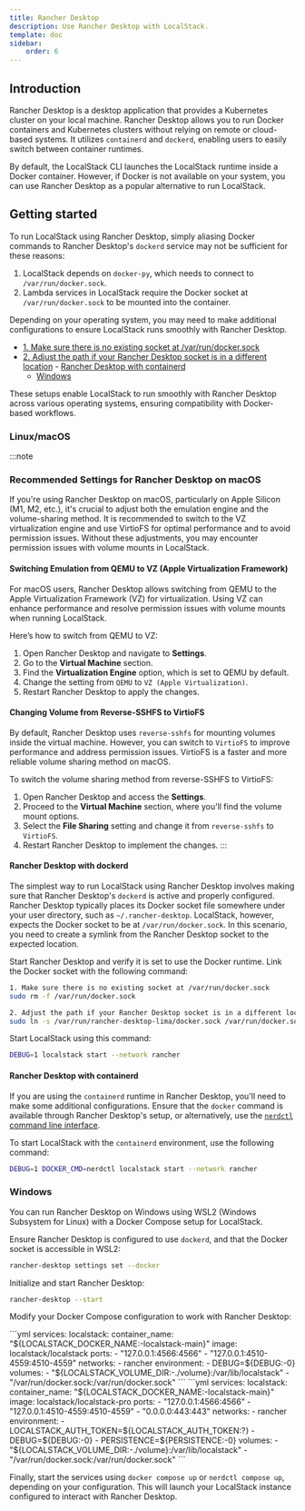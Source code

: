 ```yaml
---
title: Rancher Desktop
description: Use Rancher Desktop with LocalStack.
template: doc
sidebar:
    order: 6
---
```


## Introduction

Rancher Desktop is a desktop application that provides a Kubernetes cluster on your local machine.
Rancher Desktop allows you to run Docker containers and Kubernetes clusters without relying on remote or cloud-based systems.
It utilizes `containerd` and `dockerd`, enabling users to easily switch between container runtimes.

By default, the LocalStack CLI launches the LocalStack runtime inside a Docker container.
However, if Docker is not available on your system, you can use Rancher Desktop as a popular alternative to run LocalStack.

## Getting started

To run LocalStack using Rancher Desktop, simply aliasing Docker commands to Rancher Desktop's `dockerd` service may not be sufficient for these reasons:

1. LocalStack depends on `docker-py`, which needs to connect to `/var/run/docker.sock`.
2. Lambda services in LocalStack require the Docker socket at `/var/run/docker.sock` to be mounted into the container.

Depending on your operating system, you may need to make additional configurations to ensure LocalStack runs smoothly with Rancher Desktop.

- [1. Make sure there is no existing socket at /var/run/docker.sock](#1-make-sure-there-is-no-existing-socket-at-varrundockersock)
- [2. Adjust the path if your Rancher Desktop socket is in a different location](#2-adjust-the-path-if-your-rancher-desktop-socket-is-in-a-different-location)
      - [Rancher Desktop with containerd](#rancher-desktop-with-containerd)
    - [Windows](#windows)

These setups enable LocalStack to run smoothly with Rancher Desktop across various operating systems, ensuring compatibility with Docker-based workflows.

### Linux/macOS

:::note 
### Recommended Settings for Rancher Desktop on macOS

If you're using Rancher Desktop on macOS, particularly on Apple Silicon (M1, M2, etc.), it's crucial to adjust both the emulation engine and the volume-sharing method.
It is recommended to switch to the VZ virtualization engine and use VirtioFS for optimal performance and to avoid permission issues.
Without these adjustments, you may encounter permission issues with volume mounts in LocalStack.

#### Switching Emulation from QEMU to VZ (Apple Virtualization Framework)

For macOS users, Rancher Desktop allows switching from QEMU to the Apple Virtualization Framework (VZ) for virtualization.
Using VZ can enhance performance and resolve permission issues with volume mounts when running LocalStack.

Here’s how to switch from QEMU to VZ:

1. Open Rancher Desktop and navigate to **Settings**.
2. Go to the **Virtual Machine** section.
3. Find the **Virtualization Engine** option, which is set to QEMU by default.
4. Change the setting from `QEMU` to `VZ (Apple Virtualization)`.
5. Restart Rancher Desktop to apply the changes.

#### Changing Volume from Reverse-SSHFS to VirtioFS

By default, Rancher Desktop uses `reverse-sshfs` for mounting volumes inside the virtual machine.
However, you can switch to `VirtioFS` to improve performance and address permission issues.
VirtioFS is a faster and more reliable volume sharing method on macOS.

To switch the volume sharing method from reverse-SSHFS to VirtioFS:

1. Open Rancher Desktop and access the **Settings**.
2. Proceed to the **Virtual Machine** section, where you'll find the volume mount options.
3. Select the **File Sharing** setting and change it from `reverse-sshfs` to `VirtioFS`.
4. Restart Rancher Desktop to implement the changes.
:::

#### Rancher Desktop with dockerd

The simplest way to run LocalStack using Rancher Desktop involves making sure that Rancher Desktop's `dockerd` is active and properly configured.
Rancher Desktop typically places its Docker socket file somewhere under your user directory, such as `~/.rancher-desktop`.
LocalStack, however, expects the Docker socket to be at `/var/run/docker.sock`.
In this scenario, you need to create a symlink from the Rancher Desktop socket to the expected location.

Start Rancher Desktop and verify it is set to use the Docker runtime.
Link the Docker socket with the following command:

```bash
1. Make sure there is no existing socket at /var/run/docker.sock
sudo rm -f /var/run/docker.sock

2. Adjust the path if your Rancher Desktop socket is in a different location
sudo ln -s /var/run/rancher-desktop-lima/docker.sock /var/run/docker.sock
```

Start LocalStack using this command:

```bash
DEBUG=1 localstack start --network rancher
```

#### Rancher Desktop with containerd

If you are using the `containerd` runtime in Rancher Desktop, you'll need to make some additional configurations.
Ensure that the `docker` command is available through Rancher Desktop's setup, or alternatively, use the [`nerdctl` command line interface](https://github.com/containerd/nerdctl).

To start LocalStack with the `containerd` environment, use the following command:

```bash
DEBUG=1 DOCKER_CMD=nerdctl localstack start --network rancher
```

### Windows

You can run Rancher Desktop on Windows using WSL2 (Windows Subsystem for Linux) with a Docker Compose setup for LocalStack.

Ensure Rancher Desktop is configured to use `dockerd`, and that the Docker socket is accessible in WSL2:

```bash
rancher-desktop settings set --docker
```

Initialize and start Rancher Desktop:

```bash
rancher-desktop --start
```

Modify your Docker Compose configuration to work with Rancher Desktop:

<Tabs>
<TabItem label="Community">
```yml
services:
  localstack:
    container_name: "${LOCALSTACK_DOCKER_NAME:-localstack-main}"
    image: localstack/localstack
    ports:
      - "127.0.0.1:4566:4566"
      - "127.0.0.1:4510-4559:4510-4559"
    networks:
      - rancher
    environment:
      - DEBUG=${DEBUG:-0}
    volumes:
      - "${LOCALSTACK_VOLUME_DIR:-./volume}:/var/lib/localstack"
      - "/var/run/docker.sock:/var/run/docker.sock"
```
</TabItem>
<TabItem label="Pro">
```yml
services:
  localstack:
    container_name: "${LOCALSTACK_DOCKER_NAME:-localstack-main}"
    image: localstack/localstack-pro
    ports:
      - "127.0.0.1:4566:4566"
      - "127.0.0.1:4510-4559:4510-4559"
      - "0.0.0.0:443:443"
    networks:
      - rancher
    environment:
      - LOCALSTACK_AUTH_TOKEN=${LOCALSTACK_AUTH_TOKEN:?}
      - DEBUG=${DEBUG:-0}
      - PERSISTENCE=${PERSISTENCE:-0}
    volumes:
      - "${LOCALSTACK_VOLUME_DIR:-./volume}:/var/lib/localstack"
      - "/var/run/docker.sock:/var/run/docker.sock"
      ```
</TabItem>
</Tabs>

Finally, start the services using `docker compose up` or `nerdctl compose up`, depending on your configuration.
This will launch your LocalStack instance configured to interact with Rancher Desktop.